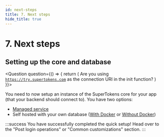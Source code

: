 ```yaml
---
id: next-steps
title: 7. Next steps
hide_title: true
---
```


<!-- COPY DOCS -->
<!-- ./thirdpartyemailpassword/nextjs/app-directory/next-steps.mdx -->


# 7. Next steps

## Setting up the core and database
<Question
    question={() => {
        return (
            <span>Are you using <code>https://try.supertokens.com</code> as the connection URI in the init function?</span>
        )
    }}>
<Answer title="Yes">

You need to now setup an instance of the SuperTokens core for your app (that your backend should connect to). You have two options:
- [Managed service](../../pre-built-ui/setup/core/saas-setup)
- Self hosted with your own database ([With Docker](../../pre-built-ui/setup/core/with-docker) or [Without Docker](../../pre-built-ui/setup/core/without-docker))

</Answer>
<Answer title="No">

:::success
You have successfully completed the quick setup! Head over to the "Post login operations" or "Common customizations" section.
:::

</Answer>
</Question>
